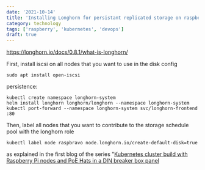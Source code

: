 ```yaml
---
date: '2021-10-14'
title: 'Installing Longhorn for persistant replicated storage on raspberry pi kubernetes cluster'
category: technology
tags: ['raspberry', 'kubernetes', 'devops']
draft: true
---
```


https://longhorn.io/docs/0.8.1/what-is-longhorn/

First, install iscsi on all nodes that you want to use in the disk config

```
sudo apt install open-iscsi
```

persistence:

```
kubectl create namespace longhorn-system
helm install longhorn longhorn/longhorn --namespace longhorn-system
kubectl port-forward --namespace longhorn-system svc/longhorn-frontend :80
```

Then, label all nodes that you want to contribute to the storage schedule pool with the longhorn role

```
kubectl label node raspbravo node.longhorn.io/create-default-disk=true
```

as explained in the first blog of the series "[Kubernetes cluster build with Raspberry Pi nodes and PoE Hats in a DIN breaker box panel](kubernetes-cluster-build-with-raspberry-pi-and-poe-hats)

